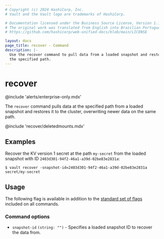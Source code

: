 ```yaml
---
# Copyright (c) 2024 HashiCorp, Inc.
# Vault and the Vault logo are trademarks of HashiCorp.

# Documentation licensed under the Business Source License, Version 1.1.
# The original work was translated from English into Brazilian Portuguese.
# https://github.com/hashicorp/web-unified-docs/blob/main/LICENSE

layout: docs
page_title: recover - Command
description: |-
  Use the recover command to pull data from a loaded snapshot and restore it at
  the specified path.
---
```


# recover

@include 'alerts/enterprise-only.mdx'

The `recover` command pulls data at the specified path from a loaded snapshot
and restores it to the cluster, overwriting newer data on the same path.

@include 'recover/deletedmounts.mdx'

## Examples

Recover the KV version 1 secret at the path `my-secret` from the loaded snapshot with ID `2403d301-94f2-46a1-a39d-02be83e2831a`:

```shell-session
$ vault recover -snapshot-id=2403d301-94f2-46a1-a39d-02be83e2831a secret/my-secret
```

## Usage

The following flag is available in addition to the [standard set of
flags](/vault/docs/commands) included on all commands.

### Command options

- `snapshot-id` `(string: "")` - Specifies a loaded snapshot ID to recover
the data from.
